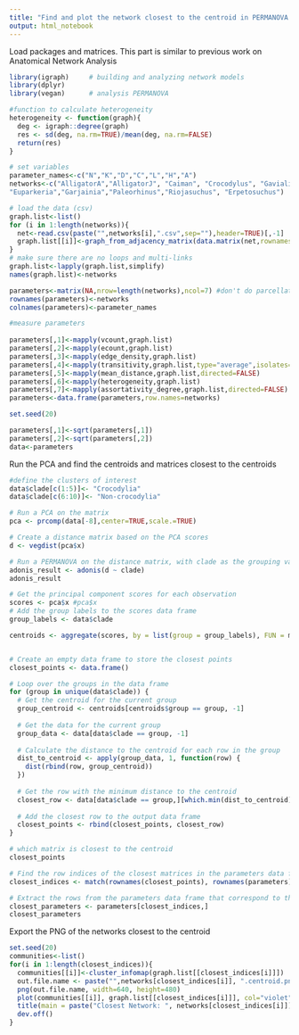 ---
title: "Find and plot the network closest to the centroid in PERMANOVA by AnNA"
output: html_notebook
---

Load packages and matrices. This part is similar to previous work on Anatomical Network Analysis 
```{r}
library(igraph)     # building and analyzing network models
library(dplyr)
library(vegan)      # analysis PERMANOVA

#function to calculate heterogeneity
heterogeneity <- function(graph){
  deg <- igraph::degree(graph)
  res <- sd(deg, na.rm=TRUE)/mean(deg, na.rm=FALSE)
  return(res)
}

# set variables
parameter_names<-c("N","K","D","C","L","H","A")  
networks<-c("AlligatorA","AlligatorJ", "Caiman", "Crocodylus", "GavialisA",
"Euparkeria","Garjainia","Paleorhinus","Riojasuchus", "Erpetosuchus")

# load the data (csv)
graph.list<-list()
for (i in 1:length(networks)){
  net<-read.csv(paste("",networks[i],".csv",sep=""),header=TRUE)[,-1]
  graph.list[[i]]<-graph_from_adjacency_matrix(data.matrix(net,rownames.force=FALSE),mode="undirected")
}
# make sure there are no loops and multi-links
graph.list<-lapply(graph.list,simplify)
names(graph.list)<-networks

parameters<-matrix(NA,nrow=length(networks),ncol=7) #don't do parcellation
rownames(parameters)<-networks
colnames(parameters)<-parameter_names

#measure parameters
      
parameters[,1]<-mapply(vcount,graph.list)
parameters[,2]<-mapply(ecount,graph.list)
parameters[,3]<-mapply(edge_density,graph.list)
parameters[,4]<-mapply(transitivity,graph.list,type="average",isolates="zero")
parameters[,5]<-mapply(mean_distance,graph.list,directed=FALSE)
parameters[,6]<-mapply(heterogeneity,graph.list)
parameters[,7]<-mapply(assortativity_degree,graph.list,directed=FALSE)
parameters<-data.frame(parameters,row.names=networks)

set.seed(20)

parameters[,1]<-sqrt(parameters[,1])
parameters[,2]<-sqrt(parameters[,2])
data<-parameters
```


Run the PCA and find the centroids and matrices closest to the centroids
```{r}
#define the clusters of interest
data$clade[c(1:5)]<- "Crocodylia" 
data$clade[c(6:10)]<- "Non-crocodylia"

# Run a PCA on the matrix
pca <- prcomp(data[-8],center=TRUE,scale.=TRUE)

# Create a distance matrix based on the PCA scores
d <- vegdist(pca$x)

# Run a PERMANOVA on the distance matrix, with clade as the grouping variable
adonis_result <- adonis(d ~ clade)
adonis_result 

# Get the principal component scores for each observation
scores <- pca$x #pca$x
# Add the group labels to the scores data frame
group_labels <- data$clade

centroids <- aggregate(scores, by = list(group = group_labels), FUN = mean)


# Create an empty data frame to store the closest points
closest_points <- data.frame()

# Loop over the groups in the data frame
for (group in unique(data$clade)) {
  # Get the centroid for the current group
  group_centroid <- centroids[centroids$group == group, -1]
  
  # Get the data for the current group
  group_data <- data[data$clade == group, -1]
  
  # Calculate the distance to the centroid for each row in the group
  dist_to_centroid <- apply(group_data, 1, function(row) {
    dist(rbind(row, group_centroid))
  })
  
  # Get the row with the minimum distance to the centroid
  closest_row <- data[data$clade == group,][which.min(dist_to_centroid),]
  
  # Add the closest row to the output data frame
  closest_points <- rbind(closest_points, closest_row)
}

# which matrix is closest to the centroid
closest_points

# Find the row indices of the closest matrices in the parameters data frame
closest_indices <- match(rownames(closest_points), rownames(parameters))

# Extract the rows from the parameters data frame that correspond to the closest matrices
closest_parameters <- parameters[closest_indices,]
closest_parameters
```

Export the PNG of the networks closest to the centroid 
```{r}
set.seed(20)
communities<-list()
for(i in 1:length(closest_indices)){
  communities[[i]]<-cluster_infomap(graph.list[[closest_indices[i]]])
  out.file.name <- paste("",networks[closest_indices[i]], ".centroid.png", sep="")
  png(out.file.name, width=640, height=480)
  plot(communities[[i]], graph.list[[closest_indices[i]]], col="violet", mark.border="White", mark.col= "White")
  title(main = paste("Closest Network: ", networks[closest_indices[i]]), sub = "", adj = 1, line = -25)
  dev.off()
}
```